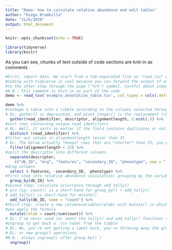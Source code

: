 ```yaml
---
title: "Demo: how to calculate relative abundance and edit tables"
author: "Diego Brambilla"
date: "21/6/2020"
output: html_document
---
```


```r
knitr::opts_chunk$set(echo = TRUE)
```

```r
library(tidyverse)
library(knitr)
```

As you can see, chunks of text outside of code sections are knit-in as comments

```r
#First, import data. We start from a tab-separated file so "read_tsv" will do the trick
#Coding with tidyverse is cool because you can forward the output of one step as input
#to the other step through the pipe ("%>%") symbol. Careful about indentation!
#N.B.: this comment is knit-in as part of the code
demo <- read_tsv('example_annotation_table.tsv', col_types = cols(.default = col_integer(), read_identifier = col_character(), descriptor = col_character()))
```

```r
demo %>%
#reshape a table into a tibble according to the columns selected through gather() 
# DL: gather() is deprecated, and pivot_longer() is the replacement (check https://tidyr.tidyverse.org/articles/pivot.html)
  gather(read_identifier, descriptor, alignmentlength, 2:ncol(.)) %>%
#sort rows containing unique read identifiers
# DL: Well, it sorts no matter if the field contains duplicates or not...
  distinct (read_identifier) %>%
#filter out values in alignmentlength lesser than 25  
# DL: The below actually *keeps* rows that are *shorter* than 25; you probably wanted the opposite!
  filter(alignmentlength < 25) %>%
#split the descriptor into different columns
  separate(descriptor,
    c("db_ID", "mrg", "features", "secondary_ID", "phenotype", sep = "|")  %>%
#drop columns
  select (-features, -secondary_ID, -phenotype) %>%
#first step into relative abundance calculation: grouping by the variable of interest
  group_by(db_ID) %>%
#second step: calculate occurrence through add_tally()
# pro tip: count() is a short-hand for group_by() + add_tally()
# add_tally() is short-hand for mutate()
  add_tally(db_ID, name = "count") %>%
#third step: create a new column=variable(relab) with mutate() in which
#you apply the formula
  mutate(relab = count/sum(count)) %>%
# DL: I've never used (or seen) the tally() and add_tally() functions so I'm a bit unsure of what you're doing in the above steps.
#ungroup to get back a .tsv tabel from the tibble
# DL: No, you're not getting a label back, you're throwing away the grouping information which could, if left, disturb e.g. sorting
# DL: or new group() operations.
#N.B.: always ungroup() after group_by() !
  ungroup()
```

  
